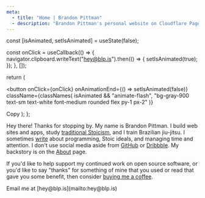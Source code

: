 ```yaml
---
meta:
  - title: "Home | Brandon Pittman"
  - description: "Brandon Pittman's personal website on Cloudflare Pages."
---
```



  const [isAnimated, setIsAnimated] = useState(false);

const onClick = useCallback(() => {
navigator.clipboard.writeText("hey@blp.is").then(() => {
setIsAnimated(true);
});
}, []);

return (

<button
  onClick={onClick}
  onAnimationEnd={() => setIsAnimated(false)}
  className={classNames(
    isAnimated && "animate-flash",
    "bg-gray-900 text-sm text-white font-medium rounded flex py-1 px-2"
  )}
>
  Copy
</button>
); };

Hey there! Thanks for stopping by. My name is Brandon Pittman. I build web
sites and apps, study [traditional Stoicism][], and I train Brazilian
jiu-jitsu. I sometimes [write](/writing) about programming, Stoic ideals, and
managing time and attention. I don't use social media aside from [GitHub][] or
[Dribbble][]. My backstory is on the [About](/about) page.

If you'd like to help support my continued work on open source software, or
you'd like to say "thanks" for something of mine that you used or read that
gave you some benefit, then consider [buying me a
coffee](https://buymeacoffee.com/blp).

<div id="contact" className="flex gap-2 items-center">
  Email me at [hey@blp.is](mailto:hey@blp.is)
  <CopyButton />
</div>

[traditional stoicism]: https://traditionalstoicism.com/the-path-of-the-prokopton/
[github]: https://github.com/brandonpittman
[dribbble]: https://dribbble.com/pittman
